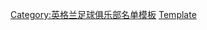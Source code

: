 {{football squad
|name        = 富咸球員名單
|teamname    = 富勒姆足球俱乐部
|title       = -{zh-hk:富咸;zh-hans:富勒姆;zh-tw:富勒姆;}-
|bgcolor=white|textcolor=black|bordercolor=black
|list=<div>
{{football squad2 player|no=1|name={{le|马雷克·罗达克|Marek Rodák|-{zh-hans:罗达克;zh-hk:洛達;zh-tw:羅達克;}-}}}}
{{football squad2 player|no=2|name=[[堅尼·迪迪|迪迪]]}}
{{football squad2 player|no=3|name={{le|麥可·海克特|Michael Hector|-{zh-hans:赫克托;zh-hant:海克特;}-}}}}
{{football squad2 player|no=5|name=[[特倫斯·孔戈洛|-{zh-hans:孔戈洛;zh-tw:孔戈洛;zh-hant:干高路;}-]]}}
{{football squad2 player|no=6|name=[[哈里森·里德|-{zh-hans:里德; zh-hk:列特;}-]]}}
{{football squad2 player|no=7|name=[[内斯肯斯·凯巴诺|-{zh-cn:凯巴诺; zh-tw:凱巴諾; zh-hk:基巴奴}-]]}}
{{football squad2 player|no=8|name=[[哈利·威爾遜|威爾遜]]}}
{{football squad2 player|no=9|name=[[亞歷山大·米特羅維奇 (足球運動員)|-{zh-hans:米特罗维奇;zh-hk:米度域;zh-tw:米特羅維奇;}-]]}}
{{football squad2 player|no=10|name=[[湯·卡恩尼|-{zh-hans:凯尼;zh-hk:卡恩尼;}-]]}}
{{football squad2 player|no=11|name={{le|安東尼·霍拉|Anthony Knockaert|霍拉}}}}
{{football squad2 player|no=12|name=[[納撒尼爾·查洛巴|-{zh-cn:查洛巴;zh-hk:查路巴;zh-tw:查洛巴;}-]]}}
{{football squad2 player|no=13|name=[[蒂姆·里姆|-{zh-hans:里姆;zh-hk:偉廉;zh-tw:里姆;}-]]}}
{{football squad2 player|no=14|name={{le|卜比·列特|Bobby Decordova-Reid|-{zh-hans:里德;zh-hant:列特;}-}}}}
{{football squad2 player|no=16|name={{le|托辛·阿達拉比奧尤|Tosin Adarabioyo|-{zh-hans:阿达拉比奥尤;zh-hk:艾達拉比奧約;zh-tw:阿達拉比奧尤;}-}}}}
{{football squad2 player|no=17|name=[[伊万·卡瓦莱罗|-{zh-hans:卡瓦莱罗;zh-hk:卡華利路;zh-tw:卡瓦萊羅;}-]]}}
{{football squad2 player|no=19|name={{le|洛迪高·梅尼斯|Rodrigo Muniz (Brazilian footballer)|梅尼斯}}}}
{{football squad2 player|no=21|name=[[保羅·加扎尼加|-{zh-hans:加扎尼加;zh-hk:加沙尼加;zh-hant:加扎尼加;}-]]}}
<!--{{football squad2 player|no=22|name={{le|施路斯·克里斯提|Cyrus Christie|-{zh-hans:克里斯蒂; zh-hk:基斯提; zh-hant:克里斯提}-}}}}-->
{{football squad2 player|no=23|name=[[喬·布萊恩 (足球運動員)|-{zh-hans:布莱恩;zh-hk:拜仁;zh-tw:布萊恩}-]]}}
{{football squad2 player|no=24|name=[[占·舒利|舒利]]}}
{{football squad2 player|no=25|name=[[祖殊·奧勞馬|-{zh-hans:奥诺马; zh-hk:奧勞馬; zh-hant:奧駑馬}-]]}}
{{football squad2 player|no=26|name=[[阿爾費·莫森|-{zh-hans:莫森;zh-hk:摩臣;zh-tw:莫森}-]]}}
{{football squad2 player|no=28|name={{le|法比奧·卡華路|Fabio Carvalho (footballer, born 2002)|卡華路}}}}
<!--{{football squad2 player|no=29|name={{le|安德烈-法蘭克·扎姆博·安古伊薩|André-Frank Zambo Anguissa|-{zh-hans:安古伊萨;zh-hk:森保安古沙;zh-tw:扎姆博·安古伊薩;}-}}}}-->
{{football squad2 player|no=31|name=[[法比斯奧·阿戈斯塔·拉米雷斯|法比]]}}
{{football squad2 player|no=33|name={{le|安東妮·羅賓森|Antonee Robinson|-{zh-hans:罗宾森;zh-hk:羅賓遜;zh-tw:羅賓森;}-}}}}
{{football squad2 player|no=35|name={{le|泰列斯·法蘭高斯|Tyrese Francois|法蘭高斯}}}}
<!--{{football squad2 player|no=43|name={{le|史提芬·施斯隆|Steven Sessegnon|-{zh-hans:塞塞尼翁;zh-hk:施斯隆;zh-hant:塞塞尼翁}-}}}}-->
{{football squad manager|title=領隊|name=[[马尔科·席尔瓦|-{zh-cn:席尔瓦;zh-hk:施華;zh-tw:席爾瓦;}-]]}}
</div>
}}<noinclude>
{{DEFAULTSORT:Fulham}}
{{Squad maintenance|update source=http://www.fulhamfc.com/first-team/player-profiles}}
[[Category:英格兰足球俱乐部名单模板]]
[[Category:富勒姆足球俱乐部|Template]]
</noinclude>